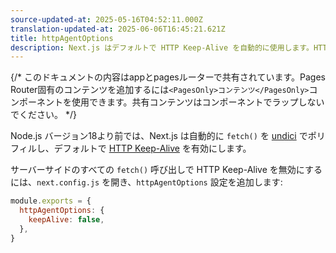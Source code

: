 ```yaml
---
source-updated-at: 2025-05-16T04:52:11.000Z
translation-updated-at: 2025-06-06T16:45:21.621Z
title: httpAgentOptions
description: Next.js はデフォルトで HTTP Keep-Alive を自動的に使用します。HTTP Keep-Alive を無効にする方法について詳しく学びましょう。
---
```


{/* このドキュメントの内容はappとpagesルーターで共有されています。Pages Router固有のコンテンツを追加するには`<PagesOnly>コンテンツ</PagesOnly>`コンポーネントを使用できます。共有コンテンツはコンポーネントでラップしないでください。 */}

Node.js バージョン18より前では、Next.js は自動的に `fetch()` を [undici](/docs/architecture/supported-browsers#polyfills) でポリフィルし、デフォルトで [HTTP Keep-Alive](https://developer.mozilla.org/docs/Web/HTTP/Headers/Keep-Alive) を有効にします。

サーバーサイドのすべての `fetch()` 呼び出しで HTTP Keep-Alive を無効にするには、`next.config.js` を開き、`httpAgentOptions` 設定を追加します:

```js filename="next.config.js"
module.exports = {
  httpAgentOptions: {
    keepAlive: false,
  },
}
```